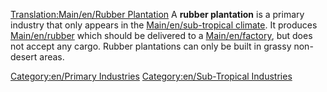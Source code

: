 [[Translation:Main/en/Rubber Plantation]]{{en/-}}
{{en/Industries|image=Rubberplantation.png
|name=Rubber Plantation
|climates=[[Main/en/Climates#Sub-tropical]]
|accepts=Nothing
|produces=[[Main/en/Rubber]]
}}
A '''rubber plantation''' is a primary industry that only appears in the [[Main/en/sub-tropical climate]]. It produces [[Main/en/rubber]] which should be delivered to a [[Main/en/factory]], but does not accept any cargo. Rubber plantations can only be built in grassy non-desert areas.

{{en/Navbox Industries}}

[[Category:en/Primary Industries]]
[[Category:en/Sub-Tropical Industries]]